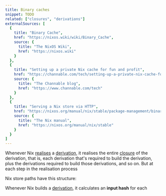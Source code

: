 ```yaml
---
title: Binary caches
snippet: TODO
related: ["closures", "derivations"]
externalSources: [
  {
    title: "Binary Cache",
    href: "https://nixos.wiki/wiki/Binary_Cache",
    source: {
      title: "The NixOS Wiki",
      href: "https://nixos.wiki"
    }
  },
  {
    title: "Setting up a private Nix cache for fun and profit",
    href: "https://channable.com/tech/setting-up-a-private-nix-cache-for-fun-and-profit",
    source: {
      title: "The Channable blog",
      href: "https://www.channable.com/tech"
    }
  },
  {
    title: "Serving a Nix store via HTTP",
    href: "https://nixos.org/manual/nix/stable/package-management/binary-cache-substituter",
    source: {
      title: "The Nix manual",
      href: "https://nixos.org/manual/nix/stable"
    }
  }
]
---
```


Whenever Nix [realises] a [derivation], it realises the entire [closure] of the derivation, that is, each derivation that's required to build the derivation, plus the derivations required to build those derivations, and so on.
But at each step in the realisation process

Nix store paths have this structure:

<NixStorePath pkg="git-2.37.0" />

Whenever Nix builds a [derivation], it calculates an **input hash** for each

[closure]: /concepts/closures
[derivation]: /concepts/derivations
[realises]: /concepts/realisation
